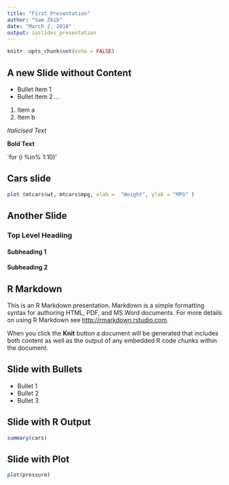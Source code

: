 ---
title: "First Presentation"
author: "Sam Zbib"
date: "March 2, 2018"
output: ioslides_presentation
---

```{r setup, include=FALSE}
knitr::opts_chunk$set(echo = FALSE)
```
## A new Slide without Content 

- Bullet Item 1 
- Bullet Item 2 
...
1. Item a  
2. Item b 


*Italicised Text *

**Bold Text ** 

`for (i %in% 1:10)'

## **Cars slide ** 

``` {r, comment = "", echo = TRUE, eval = TRUE, fig.align = 'center', fig.cap = 'MT Cars plot' }
plot (mtcars$wt, mtcars$mpg, xlab =  "Weight", ylab = "MPG" )
```

## Another Slide
### Top Level Headiing
#### Subheading 1 
#### Subheading 2 

## R Markdown

This is an R Markdown presentation. Markdown is a simple formatting syntax for authoring HTML, PDF, and MS Word documents. For more details on using R Markdown see <http://rmarkdown.rstudio.com>.

When you click the **Knit** button a document will be generated that includes both content as well as the output of any embedded R code chunks within the document.

## Slide with Bullets

- Bullet 1
- Bullet 2
- Bullet 3

## Slide with R Output

```{r cars, echo = TRUE}
summary(cars)
```

## Slide with Plot

```{r pressure}
plot(pressure)
```

